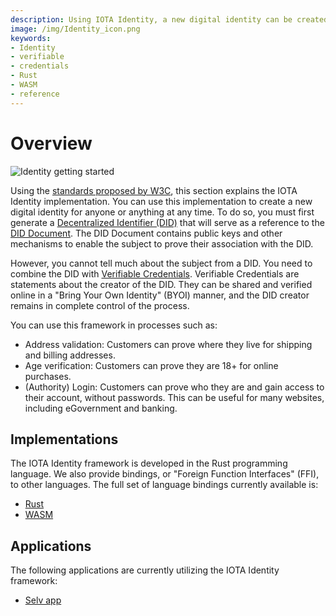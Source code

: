 ```yaml
---
description: Using IOTA Identity, a new digital identity can be created by anyone or anything at any time by generating a Decentralized Identifier (DID) combined with Verifiable Credentials
image: /img/Identity_icon.png
keywords:
- Identity
- verifiable
- credentials
- Rust
- WASM
- reference
---
```



# Overview

<Announcement/>

![Identity getting started](/img/Banner/banner_identity_getting_started.svg)

Using the [standards proposed by W3C](https://www.w3.org/TR/did-core/), this section explains the IOTA Identity implementation. You can use this implementation to create a new digital identity for anyone or anything at any time. To do so, you must first generate a [Decentralized Identifier (DID)](../concepts/decentralized_identifiers/overview.mdx) that will serve as a reference to the [DID Document](../concepts/decentralized_identifiers/overview.mdx#did-documents). The DID Document contains public keys and other mechanisms to enable the subject to prove their association with the DID.

However, you cannot tell much about the subject from a DID. You need to combine the DID with [Verifiable Credentials](../concepts/verifiable_credentials/overview.mdx). Verifiable Credentials are statements about the creator of the DID. They can be shared and verified online in a "Bring Your Own Identity" (BYOI) manner, and the DID creator remains in complete control of the process.

You can use this framework in processes such as:

- Address validation: Customers can prove where they live for shipping and billing addresses.
- Age verification: Customers can prove they are 18+ for online purchases.
- (Authority) Login: Customers can prove who they are and gain access to their account,
  without passwords. This can be useful for many websites, including eGovernment and
  banking.


## Implementations

The IOTA Identity framework is developed in the Rust programming language. We also provide bindings, or "Foreign Function Interfaces" (FFI), to other languages. The full set of language bindings currently available is:

- [Rust](../libraries/rust/getting_started.mdx)
- [WASM](../libraries/wasm/getting_started.mdx)

## Applications

The following applications are currently utilizing the IOTA Identity framework:

- [Selv app](https://selv.iota.org/)